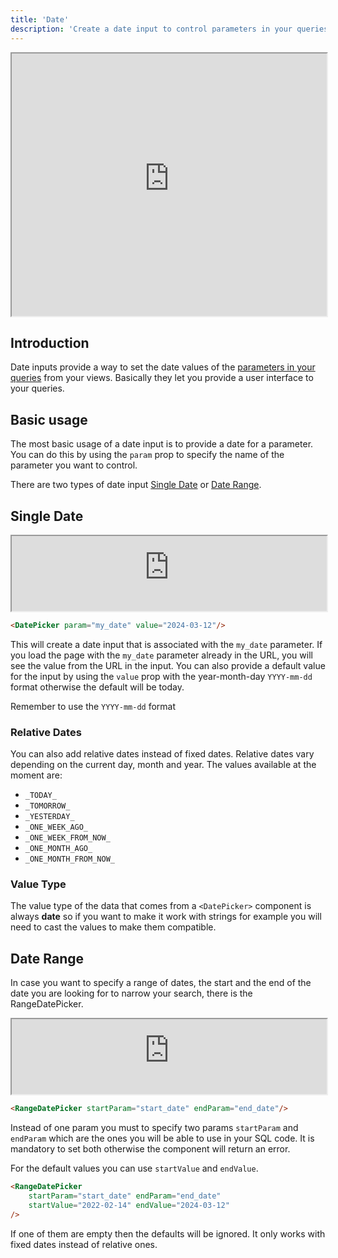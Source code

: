 ```yaml
---
title: 'Date'
description: 'Create a date input to control parameters in your queries'
---
```


<iframe class="rounded-xl" src="https://docs-charts-examples.fly.dev/components/date-single" width="100%" height="420"> </iframe>

## Introduction

Date inputs provide a way to set the date values of the [parameters in your queries](/queries/logic/parameters) from your views. Basically they let you provide a user interface to your queries.

## Basic usage

The most basic usage of a date input is to provide a date for a parameter. You can do this by using the `param` prop to specify the name of the parameter you want to control.

There are two types of date input [Single Date](#single-date) or [Date Range](#date-range).

## Single Date


<iframe class="rounded-xl" src="https://docs-charts-examples.fly.dev/components/date-single" width="100%" height="120"> </iframe>

``` html
<DatePicker param="my_date" value="2024-03-12"/>
```
This will create a date input that is associated with the `my_date` parameter. If you load the page with the `my_date` parameter already in the URL, you will see the value from the URL in the input. You can also provide a default value for the input by using the `value` prop with the year-month-day `YYYY-mm-dd` format otherwise the default will be today.

<Note>Remember to use the `YYYY-mm-dd` format</Note>

### Relative Dates

You can also add relative dates instead of fixed dates. Relative dates vary depending on the current day, month and year. The values available at the moment are:

- `_TODAY_`
- `_TOMORROW_`
- `_YESTERDAY_`
- `_ONE_WEEK_AGO_`
- `_ONE_WEEK_FROM_NOW_`
- `_ONE_MONTH_AGO_`
- `_ONE_MONTH_FROM_NOW_`

### Value Type

The value type of the data that comes from a `<DatePicker>` component is always **date** so if you want to make it work with strings for example you will need to cast the values to make them compatible.

## Date Range

In case you want to specify a range of dates, the start and the end of the date you are looking for to narrow your search, there is the RangeDatePicker.

<iframe class="rounded-xl" src="https://docs-charts-examples.fly.dev/components/date-range" width="100%" height="120"> </iframe>

``` html
<RangeDatePicker startParam="start_date" endParam="end_date"/>
```
Instead of one param you must to specify two params `startParam` and `endParam` which are the ones you will be able to use in your SQL code. It is mandatory to set both otherwise the component will return an error.

For the default values you can use `startValue` and `endValue`.

``` html
<RangeDatePicker 
    startParam="start_date" endParam="end_date"
    startValue="2022-02-14" endValue="2024-03-12"
/>
```

If one of them are empty then the defaults will be ignored. It only works with fixed dates instead of relative ones.
